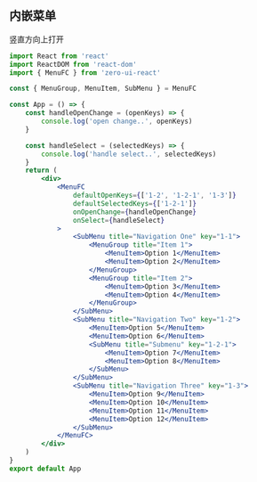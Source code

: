 ## 内嵌菜单

竖直方向上打开

```jsx
import React from 'react'
import ReactDOM from 'react-dom'
import { MenuFC } from 'zero-ui-react'

const { MenuGroup, MenuItem, SubMenu } = MenuFC

const App = () => {
    const handleOpenChange = (openKeys) => {
        console.log('open change..', openKeys)
    }

    const handleSelect = (selectedKeys) => {
        console.log('handle select..', selectedKeys)
    }
    return (
        <div>
            <MenuFC
                defaultOpenKeys={['1-2', '1-2-1', '1-3']}
                defaultSelectedKeys={['1-2-1']}
                onOpenChange={handleOpenChange}
                onSelect={handleSelect}
            >
                <SubMenu title="Navigation One" key="1-1">
                    <MenuGroup title="Item 1">
                        <MenuItem>Option 1</MenuItem>
                        <MenuItem>Option 2</MenuItem>
                    </MenuGroup>
                    <MenuGroup title="Item 2">
                        <MenuItem>Option 3</MenuItem>
                        <MenuItem>Option 4</MenuItem>
                    </MenuGroup>
                </SubMenu>
                <SubMenu title="Navigation Two" key="1-2">
                    <MenuItem>Option 5</MenuItem>
                    <MenuItem>Option 6</MenuItem>
                    <SubMenu title="Submenu" key="1-2-1">
                        <MenuItem>Option 7</MenuItem>
                        <MenuItem>Option 8</MenuItem>
                    </SubMenu>
                </SubMenu>
                <SubMenu title="Navigation Three" key="1-3">
                    <MenuItem>Option 9</MenuItem>
                    <MenuItem>Option 10</MenuItem>
                    <MenuItem>Option 11</MenuItem>
                    <MenuItem>Option 12</MenuItem>
                </SubMenu>
            </MenuFC>
        </div>
    )
}
export default App
```
